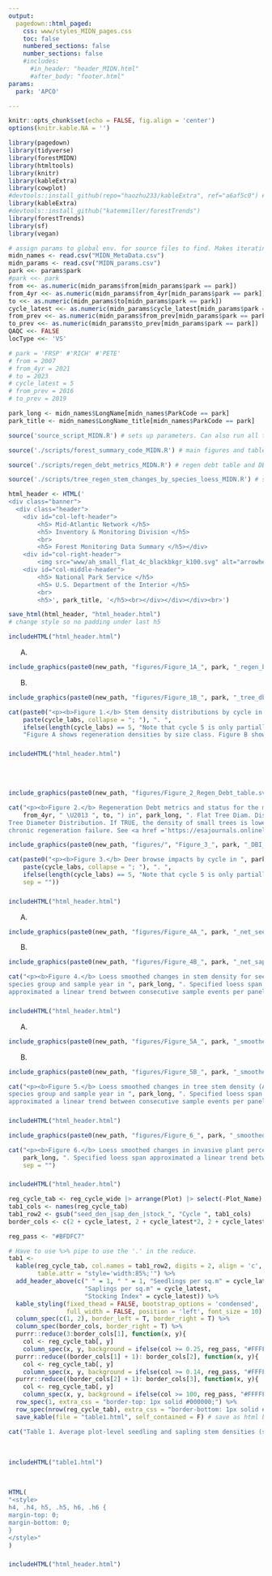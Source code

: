 ```yaml
---
output: 
  pagedown::html_paged:
    css: www/styles_MIDN_pages.css
    toc: false
    numbered_sections: false
    number_sections: false
    #includes:
      #in_header: "header_MIDN.html"
      #after_body: "footer.html"
params:
  park: 'APCO' 

---
```

```r
knitr::opts_chunk$set(echo = FALSE, fig.align = 'center')
options(knitr.kable.NA = '')

library(pagedown)
library(tidyverse)
library(forestMIDN)
library(htmltools)
library(knitr)
library(kableExtra)
library(cowplot)
#devtools::install_github(repo="haozhu233/kableExtra", ref="a6af5c0") # for collapse_rows()
library(kableExtra)
#devtools::install_github("katemmiller/forestTrends")
library(forestTrends)
library(sf)
library(vegan)
```

```r
# assign params to global env. for source files to find. Makes iterating easier.
midn_names <- read.csv("MIDN_MetaData.csv")
midn_params <- read.csv("MIDN_params.csv")
park <<- params$park
#park <<- park
from <<- as.numeric(midn_params$from[midn_params$park == park])
from_4yr <<- as.numeric(midn_params$from_4yr[midn_params$park == park])
to <<- as.numeric(midn_params$to[midn_params$park == park])
cycle_latest <<- as.numeric(midn_params$cycle_latest[midn_params$park == park])
from_prev <<- as.numeric(midn_params$from_prev[midn_params$park == park])
to_prev <<- as.numeric(midn_params$to_prev[midn_params$park == park])
QAQC <<- FALSE
locType <<- 'VS'

# park = 'FRSP' #'RICH' #'PETE'
# from = 2007
# from_4yr = 2021
# to = 2023
# cycle_latest = 5
# from_prev = 2016
# to_prev = 2019

park_long <- midn_names$LongName[midn_names$ParkCode == park]
park_title <- midn_names$LongName_title[midn_names$ParkCode == park]
```
```r
source('source_script_MIDN.R') # sets up parameters. Can also run all the scripts below, but turned off to help troubleshoot.
```
```r
source('./scripts/forest_summary_code_MIDN.R') # main figures and tables
```
```r
source('./scripts/regen_debt_metrics_MIDN.R') # regen debt table and DBI figure
```
```r
source('./scripts/tree_regen_stem_changes_by_species_loess_MIDN.R') # smoothed composition plots
```

```r
html_header <- HTML('
<div class="banner">
  <div class="header">
    <div id="col-left-header">
        <h5> Mid-Atlantic Network </h5>
        <h5> Inventory & Monitoring Division </h5>
        <br>
        <h5> Forest Monitoring Data Summary </h5></div>
    <div id="col-right-header">
        <img src="www/ah_small_flat_4c_blackbkgr_k100.svg" alt="arrowhead"></div>
    <div id="col-middle-header">
        <h5> National Park Service </h5>
        <h5> U.S. Department of the Interior </h5>
        <br>
        <h5>', park_title, '</h5><br></div></div></div><br>')

save_html(html_header, "html_header.html")
# change style so no padding under last h5
```


```r
includeHTML("html_header.html")
```

|       A. 
```r
include_graphics(paste0(new_path, "figures/Figure_1A_", park, "_regen_by_size_class_by_cycle.svg"))
```


|       B. 
```r
include_graphics(paste0(new_path, "figures/Figure_1B_", park, "_tree_dbh_dist_by_cycle.svg"))
```


```r
cat(paste0("<p><b>Figure 1.</b> Stem density distributions by cycle in ", park_long, " (", park, ").",
    paste(cycle_labs, collapse = "; "), ". ", 
    ifelse(length(cycle_labs) == 5, "Note that cycle 5 is only partially complete. ", ""),
    "Figure A shows regeneration densities by size class. Figure B shows tree density by diameter at breast height (DBH) increments. Error bars are 95% bootstrapped confidence intervals. An asterisk denotes a linear DBH distribution that is indicative of long-term recruitment failure.</p>", sep = ""))
```

### {.page-break-before}
```r
includeHTML("html_header.html")
```
<br>
<br>
```r
include_graphics(paste0(new_path, "figures/Figure_2_Regen_Debt_table.svg"))
```


```r
cat("<p><b>Figure 2.</b> Regeneration Debt metrics and status for the most recent 4-year census (",
    from_4yr, " \U2013 ", to, ") in", park_long, ". Flat Tree Diam. Dist. stands for Flat
Tree Diameter Distribution. If TRUE, the density of small trees is lower than expected due to
chronic regeneration failure. See <a href ='https://esajournals.onlinelibrary.wiley.com/doi/full/10.1002/eap.2837'>Miller et al. 2023</a> for more details on metric calculations, thresholds, and assessment of status.</p>", sep = "")
```


```r
include_graphics(paste0(new_path, "figures/", "Figure_3_", park, "_DBI_by_cycle.svg"))
```


```r
cat(paste0("<p><b>Figure 3.</b> Deer browse impacts by cycle in ", park_long, " (", park, "). ",
    paste(cycle_labs, collapse = "; "), ". ", 
    ifelse(length(cycle_labs) == 5, "Note that cycle 5 is only partially complete. ", ""), 
    sep = ""))

```


### {.page-break-before}
```r
includeHTML("html_header.html")
```


|       A. 
```r
include_graphics(paste0(new_path, "figures/Figure_4A_", park, "_net_seedlings_by_species_cycle.svg"))
```


|       B. 
```r
include_graphics(paste0(new_path, "figures/Figure_4B_", park, "_net_saplings_by_species_cycle.svg"))
```


```r
cat("<p><b>Figure 4.</b> Loess smoothed changes in stem density for seedlings (A) and saplings (B) by
species group and sample year in ", park_long, ". Specified loess span
approximated a linear trend between consecutive sample events per panel.</p>", sep = "")
```

### {.page-break-before}
```r
includeHTML("html_header.html")
```

|       A. 
```r
include_graphics(paste0(new_path, "figures/Figure_5A_", park, "_smoothed_tree_stems_by_species_cycle.svg"))
```


|       B. 
```r
include_graphics(paste0(new_path, "figures/Figure_5B_", park, "_smoothed_BA_by_species_cycle.svg"))
```


```r
cat("<p><b>Figure 5.</b> Loess smoothed changes in tree stem density (A) and basal area (B) by
species group and sample year in ", park_long, ". Specified loess span
approximated a linear trend between consecutive sample events per panel.</p>", sep = "")
```

### {.page-break-before}
```r
includeHTML("html_header.html")
```

```r
include_graphics(paste0(new_path, "figures/Figure_6_", park, "_smoothed_invasive_cover_by_guild_cycle.svg"))
```


```r
cat("<p><b>Figure 6.</b> Loess smoothed changes in invasive plant percent cover by guild and sample year in ", 
    park_long, ". Specified loess span approximated a linear trend between consecutive sample events per panel.</p>", 
    sep = "")
```

### {.page-break-before}
```r
includeHTML("html_header.html")
```

```r
reg_cycle_tab <- reg_cycle_wide |> arrange(Plot) |> select(-Plot_Name)
tab1_cols <- names(reg_cycle_tab)
tab1_row2 <- gsub("seed_den_|sap_den_|stock_", "Cycle ", tab1_cols)
border_cols <- c(2 + cycle_latest, 2 + cycle_latest*2, 2 + cycle_latest*3)

reg_pass <- "#BFDFC7"

# Have to use %>% pipe to use the '.' in the reduce.
tab1 <- 
  kable(reg_cycle_tab, col.names = tab1_row2, digits = 2, align = 'c', format = 'html', 
        table.attr = "style='width:85%;'") %>%
  add_header_above(c(" " = 1, " " = 1, "Seedlings per sq.m" = cycle_latest, 
                     "Saplings per sq.m" = cycle_latest, 
                     "Stocking Index" = cycle_latest)) %>%
  kable_styling(fixed_thead = FALSE, bootstrap_options = 'condensed',
                full_width = FALSE, position = 'left', font_size = 10) %>%
  column_spec(c(1, 2), border_left = T, border_right = T) %>%
  column_spec(border_cols, border_right = T) %>%
  purrr::reduce(3:border_cols[1], function(x, y){
    col <- reg_cycle_tab[, y]
    column_spec(x, y, background = ifelse(col >= 0.25, reg_pass, "#FFFFFF"))}, .init = .) %>%
  purrr::reduce((border_cols[1] + 1): border_cols[2], function(x, y){
    col <- reg_cycle_tab[, y]
    column_spec(x, y, background = ifelse(col >= 0.14, reg_pass, "#FFFFFF"))}, .init = .) %>%
  purrr::reduce((border_cols[2] + 1): border_cols[3], function(x, y){
    col <- reg_cycle_tab[, y]
    column_spec(x, y, background = ifelse(col >= 100, reg_pass, "#FFFFFF"))}, .init = .) %>%
  row_spec(1, extra_css = "border-top: 1px solid #000000;") %>%
  row_spec(nrow(reg_cycle_tab), extra_css = "border-bottom: 1px solid #000000;") %>%
  save_kable(file = "table1.html", self_contained = F) # save as html b/c pagedown was having issues
```

```r
cat("Table 1. Average plot-level seedling and sapling stem densities (stems per sq.m) and stocking index (per 2m radius microplot) by cycle. Only native, canopy-forming species are included. Note that Fraxinus spp. (ash species) are no longer considered canopy-forming species. ", paste0(cycle_labs, collapse = "; "), ". Plots are sampled in 4-year rotataions, with a quarter of the plots sampled each year (i.e. a panel). The stocking index quantifies whether current regeneration densities are sufficient to restock a forest canopy. The index is a weighted sum of seedling and sapling densities where larger seedling size classes get higher weights. Cells highlighted in green are plots that meet the minimum management target of 0.25 seedlings/m2 and 0.14 saplings/m2 or have a stocking index >100.", ifelse(length(cycle_labs) == 5, "Note that cycle 5 is only partially complete. ", ""), sep = "")
```

<br>
```r
includeHTML("table1.html")
```
<br>


```r
HTML(
"<style>
h4, .h4, h5, .h5, h6, .h6 {
margin-top: 0; 
margin-bottom: 0;
}
</style>"
)
```

### {.page-break-before}
```r
includeHTML("html_header.html")
```